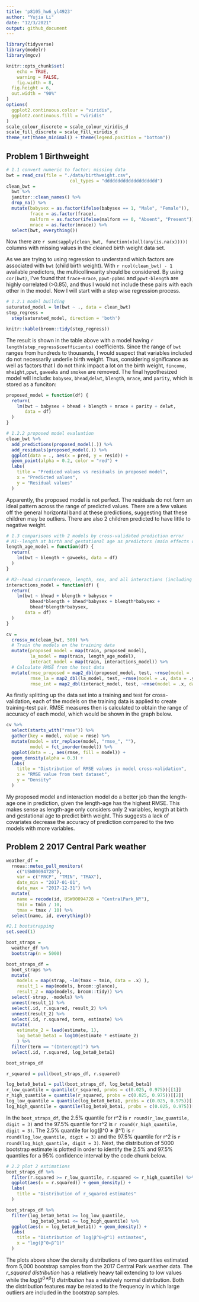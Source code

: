 ```yaml
---
title: 'p8105_hw6_yl4923'
author: "Yujia Li"
date: "12/3/2021"
output: github_document
---
```


```r
library(tidyverse)
library(modelr)
library(mgcv)

knitr::opts_chunk$set(
	echo = TRUE,
	warning = FALSE,
	fig.width = 8, 
  fig.height = 6,
  out.width = "90%"
)
options(
  ggplot2.continuous.colour = "viridis",
  ggplot2.continuous.fill = "viridis"
)
scale_colour_discrete = scale_colour_viridis_d
scale_fill_discrete = scale_fill_viridis_d
theme_set(theme_minimal() + theme(legend.position = "bottom"))
```

## Problem 1 Birthweight
```r
# 1.1 convert numeric to factor; missing data
bwt = read_csv(file = "./data/birthweight.csv",
                        col_types = "dddddddddddddddddddd") 
clean_bwt = 
  bwt %>% 
  janitor::clean_names() %>%
  drop_na() %>% 
  mutate(babysex = as.factor(ifelse(babysex == 1, "Male", "Female")),
         frace = as.factor(frace),
         malform = as.factor(ifelse(malform == 0, "Absent", "Present")),
         mrace = as.factor(mrace)) %>% 
  select(bwt, everything())
```
Now there are `r sum(sapply(clean_bwt, function(x)all(any(is.na(x)))))` columns with missing values in the cleaned birth weight data set.

As we are trying to using regression to understand which factors are associated with `bwt` (child birth weight). With `r ncol(clean_bwt) - 1` available predictors, the multicollinearity should be considered. By using `cor(bwt)`, I've found that `frace`-`mrace`, `ppwt-ppbmi` and `ppwt-blength` are highly correlated (>0.85), and thus I would not include these pairs with each other in the model. Now I will start with a step wise regression process.
```r
# 1.2.1 model building
saturated_model = lm(bwt ~ ., data = clean_bwt)
step_regress = 
  step(saturated_model, direction = 'both')
```

```r
knitr::kable(broom::tidy(step_regress))
```
The result is shown in the table above with a model having `r length(step_regress$coefficients)` coefficients. Since the range of `bwt` ranges from hundreds to thousands, I would suspect that variables included do not necessarily underlie birth weight. Thus, considering significance as well as factors that I do not think impact a lot on the birth weight, `fincome`, `mheight`,`ppwt`, `gaweeks` and `smoken` are removed. The final hypothesized model will include: `babysex`, `bhead`,`delwt`, `blength`, `mrace`, and `parity`, which is stored as a funciton: 
```r
proposed_model = function(df) {
  return(
    lm(bwt ~ babysex + bhead + blength + mrace + parity + delwt, 
       data = df)
  )
}
```

```r
# 1.2.2 proposed model evaluation
clean_bwt %>% 
  add_predictions(proposed_model(.)) %>% 
  add_residuals(proposed_model(.)) %>% 
  ggplot(data = ., aes(x = pred, y = resid)) +
  geom_point(alpha = 0.2, color = "red") +
  labs(
    title = "Prediced values vs residuals in proposed model",
    x = "Predicted values",
    y = "Residual values"
  )
```
Apparently, the proposed model is not perfect. The residuals do not form an ideal pattern across the range of predicted values. There are a few values off the general horizontal band at these predictions, suggesting that these children may be outliers. There are also 2 children predicted to have little to negative weight.

```r
# 1.3 comparisons with 2 models by cross-validated prediction error 
# M1--length at birth and gestational age as predictors (main effects only)
length_age_model = function(df) {
  return(
    lm(bwt ~ blength + gaweeks, data = df)
  )
}

# M2--head circumference, length, sex, and all interactions (including the three-way interaction) between these
interactions_model = function(df) {
  return(
    lm(bwt ~ bhead + blength + babysex + 
         bhead*blength + bhead*babysex + blength*babysex +
         bhead*blength*babysex,
       data = df)
  )
}

cv = 
  crossv_mc(clean_bwt, 500) %>% 
  # Train the models on the training data
  mutate(proposed_model = map(train, proposed_model),
         la_model = map(train, length_age_model),
         interact_model = map(train, interactions_model)) %>% 
  # Calculate RMSE from the test data
  mutate(rmse_proposed = map2_dbl(proposed_model, test, ~rmse(model = .x, data = .y)),
         rmse_la = map2_dbl(la_model, test, ~rmse(model = .x, data = .y)),
         rmse_int = map2_dbl(interact_model, test, ~rmse(model = .x, data = .y)))
```
As firstly splitting up the data set into a training and test for cross-validation, each of the models on the training data is applied to create training-test pair. RMSE measures then is calculated to obtain the range of accuracy of each model, which would be shown in the graph below.
```r
cv %>% 
  select(starts_with("rmse")) %>% 
  gather(key = model, value = rmse) %>% 
  mutate(model = str_replace(model, "rmse_", ""),
         model = fct_inorder(model)) %>% 
  ggplot(data = ., aes(rmse, fill = model)) + 
  geom_density(alpha = 0.3) +
  labs(
    title = "Distribution of RMSE values in model cross-validation",
    x = "RMSE value from test dataset",
    y = "Density"
  )
```
My proposed model and interaction model do a better job than the length-age one in prediction, given the length-age has the highest RMSE. This makes sense as length-age only considers only 2 variables, length at birth and gestational age to predict birth weight. This suggests a lack of covariates decrease the accuracy of prediction compared to the two models with more variables. 


## Problem 2 2017 Central Park weather
```r
weather_df = 
  rnoaa::meteo_pull_monitors(
    c("USW00094728"),
    var = c("PRCP", "TMIN", "TMAX"), 
    date_min = "2017-01-01",
    date_max = "2017-12-31") %>%
  mutate(
    name = recode(id, USW00094728 = "CentralPark_NY"),
    tmin = tmin / 10,
    tmax = tmax / 10) %>%
  select(name, id, everything())
```

```r
#2.1 bootstrapping
set.seed(1)

boot_straps = 
  weather_df %>% 
  bootstrap(n = 5000)

boot_straps_df = 
  boot_straps %>% 
  mutate(
    models = map(strap, ~lm(tmax ~ tmin, data = .x) ),
    result_1 = map(models, broom::glance),
    result_2 = map(models, broom::tidy)) %>% 
  select(-strap, -models) %>% 
  unnest(result_1) %>% 
  select(.id, r.squared, result_2) %>% 
  unnest(result_2) %>% 
  select(.id, r.squared, term, estimate) %>% 
  mutate(
    estimate_2 = lead(estimate, 1),
    log_beta0_beta1 = log10(estimate * estimate_2)
    ) %>% 
  filter(term == "(Intercept)") %>% 
  select(.id, r.squared, log_beta0_beta1)

boot_straps_df
```


```r
r_squared = pull(boot_straps_df, r.squared)

log_beta0_beta1 = pull(boot_straps_df, log_beta0_beta1)
r_low_quantile = quantile(r_squared, probs = c(0.025, 0.975))[[1]]
r_high_quantile = quantile(r_squared, probs = c(0.025, 0.975))[[2]]
log_low_quantile = quantile(log_beta0_beta1, probs = c(0.025, 0.975))[[1]]
log_high_quantile = quantile(log_beta0_beta1, probs = c(0.025, 0.975))[[2]]
```
In the `boot_straps_df`, the 2.5% quantile for r^2 is `r round(r_low_quantile, digit = 3)` and the 97.5% quantile for r^2 is `r round(r_high_quantile, digit = 3)`. The 2.5% quantile for log(β^0 ∗ β^1) is `r round(log_low_quantile, digit = 3)` and the 97.5% quantile for r^2 is `r round(log_high_quantile, digit = 3)`. Next, the distribution of 5000 bootstrap estimate is plotted in order to identify the  2.5% and 97.5% quantiles for a 95% confidence interval by the code chunk below.

```r
# 2.2 plot 2 estimations 
boot_straps_df %>% 
  filter(r.squared >= r_low_quantile, r.squared <= r_high_quantile) %>%
  ggplot(aes(x = r.squared)) + geom_density() +
  labs(
    title = "Distribution of r_squared estimates"
  )

boot_straps_df %>% 
  filter(log_beta0_beta1 >= log_low_quantile,
         log_beta0_beta1 <= log_high_quantile) %>%
  ggplot(aes(x = log_beta0_beta1)) + geom_density() +
  labs(
    title = "Distribution of log(β^0∗β^1) estimates",
    x = "log(β^0∗β^1)"
  )
```
The plots above show the density distributions of two quantities estimated from 5,000 bootstrap samples from the 2017 Central Park weather data. The *r_squared distribution* has a relatively heavy tail extending to low values while the *log(β^0∗β^1) distribution* has a relatively normal distribution. Both the distribution features may be related to the frequency in which large outliers are included in the bootstrap samples.